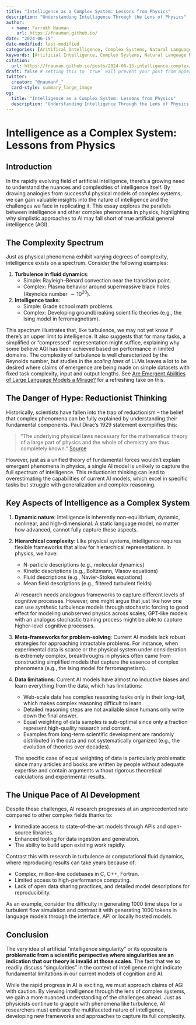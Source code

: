 ```yaml
---
title: "Intelligence as a Complex System: Lessons from Physics"
description: "Understanding Intelligence Through the Lens of Physics"
author:
  - name: Farrukh Nauman
    url: https://fnauman.github.io/
date: "2024-06-15"
date-modified: last-modified
categories: [Aritifical Intelligence, Complex Systems, Natural Language Processing, Large Language Models]
keywords: [Artificial Intelligence, Complex Systems, Natural Language Processing, Deep Learning, Large Language Models]
citation: 
  url: https://fnauman.github.io/posts/2024-06-15-intelligence-complex/ 
draft: false # setting this to `true` will prevent your post from appearing on your listing page until you're ready!
twitter:
  creator: "@naumanf_"
  card-style: summary_large_image
og:
  title: "Intelligence as a Complex System: Lessons from Physics"
  description: "Understanding Intelligence Through the Lens of Physics."
---
```



# Intelligence as a Complex System: Lessons from Physics

## Introduction

In the rapidly evolving field of artificial intelligence, there's a growing need to understand the nuances and complexities of intelligence itself. By drawing analogies from successful physical models of complex systems, we can gain valuable insights into the nature of intelligence and the challenges we face in replicating it. This essay explores the parallels between intelligence and other complex phenomena in physics, highlighting why simplistic approaches to AI may fall short of true artificial general intelligence (AGI).

## The Complexity Spectrum

Just as physical phenomena exhibit varying degrees of complexity, intelligence exists on a spectrum. Consider the following examples:

1. **Turbulence in fluid dynamics**: 
   - Simple: Rayleigh–Bénard convection near the transition point.
   - Complex: Plasma behavior around supermassive black holes (Reynolds number $\sim 10^{20}$).

2. **Intelligence tasks**:
   - Simple: Grade school math problems.
   - Complex: Developing groundbreaking scientific theories (e.g., the Ising model in ferromagnetism).

This spectrum illustrates that, like turbulence, we may not yet know if there's an upper limit to intelligence. It also suggests that for many tasks, a simplified or "compressed" representation might suffice, explaining why some believe AGI has been achieved based on performance in limited domains. The complexity of turbulence is well characterized by the Reynolds number, but studies in the *scaling laws* of LLMs leaves a lot to be desired where claims of emergence are being made on simple datasets with fixed task complexity, input and output lengths. See [Are Emergent Abilities of Large Language Models a Mirage?](https://arxiv.org/abs/2304.15004) for a refreshing take on this.

## The Danger of Hype: Reductionist Thinking 

Historically, scientists have fallen into the trap of reductionism – the belief that complex phenomena can be fully explained by understanding their fundamental components. Paul Dirac's 1929 statement exemplifies this:

> "The underlying physical laws necessary for the mathematical theory of a large part of physics and the whole of chemistry are thus completely known." [Source](https://royalsocietypublishing.org/doi/10.1098/rspa.1929.0094)

However, just as a unified theory of fundamental forces wouldn't explain emergent phenomena in physics, a single AI model is unlikely to capture the full spectrum of intelligence. This reductionist thinking can lead to overestimating the capabilities of current AI models, which excel in specific tasks but struggle with generalization and complex reasoning.

## Key Aspects of Intelligence as a Complex System

1. **Dynamic nature**: Intelligence is inherently non-equilibrium, dynamic, nonlinear, and high-dimensional. A static language model, no matter how advanced, cannot fully capture these aspects.

2. **Hierarchical complexity**: Like physical systems, intelligence requires flexible frameworks that allow for hierarchical representations. In physics, we have:

   - N-particle descriptions (e.g., molecular dynamics)
   - Kinetic descriptions (e.g., Boltzmann, Vlasov equations)
   - Fluid descriptions (e.g., Navier-Stokes equations)
   - Mean field descriptions (e.g., filtered turbulent fields)

   AI research needs analogous frameworks to capture different levels of cognitive processes. However, one might argue that just like how one can use *synthetic* turbulence models through stochastic forcing to good effect for modeling unobserved physics across scales, GPT-like models with an analogus stochastic training process might be able to capture higher-level cognitive processes.

3. **Meta-frameworks for problem-solving**: Current AI models lack robust strategies for approaching intractable problems. For instance, when experimental data is scarce or the physical system under consideration is extremely complex, breakthroughs in physics often came from constructing simplified models that capture the essence of complex phenomena (e.g., the Ising model for ferromagnetism).

4. **Data limitations**: Current AI models have almost no inductive biases and learn everything from the data, which has limitations:

    - Web-scale data has complex reasoning tasks only in their *long-tail*, which makes complex reasoning difficult to learn.
    - Detailed reasoning steps are not available since humans only write down the final answer.
    - Equal weighting of data samples is sub-optimal since only a fraction represent high-quality research and content. 
    - Examples from long-term scientific development are randomly distributed in the data and not systematically organized (e.g., the evolution of theories over decades).

    The specific case of equal weighting of data is particularly problematic since many articles and books are written by people without adequate expertise and contain arguments without rigorous theoretical calculations and experimental results. 

## The Unique Pace of AI Development

Despite these challenges, AI research progresses at an unprecedented rate compared to other complex fields thanks to:

- Immediate access to state-of-the-art models through APIs and open-source libraries.
- Enhanced tooling for data ingestion and generation.
- The ability to build upon existing work rapidly.

Contrast this with research in turbulence or computational fluid dynamics, where reproducing results can take years because of:

- Complex, million-line codebases in C, C++, Fortran.
- Limited access to high-performance computing.
- Lack of open data sharing practices, and detailed model descriptions for reproducibility.

As an example, consider the difficulty in generating $1000$ time steps for a turbulent flow simulation and contrast it with generating $1000$ tokens in language models through the interface, API or locally hosted models. 

## Conclusion

The very idea of artificial "intelligence singularity" or its opposite is **problematic from a scientific perspective where singularities are an indication that our theory is invalid at those scales**. The fact that we so readily discuss “singularities” in the context of intelligence might indicate fundamental limitations in our current models of cognition and AI.

While the rapid progress in AI is exciting, we must approach claims of AGI with caution. By viewing intelligence through the lens of complex systems, we gain a more nuanced understanding of the challenges ahead. Just as physicists continue to grapple with phenomena like turbulence, AI researchers must embrace the multifaceted nature of intelligence, developing new frameworks and approaches to capture its full complexity.
